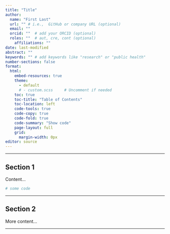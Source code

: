 ```yaml
---
title: "Title"
author:
  name: "First Last"
  url: "" # i.e.,  GitHub or company URL (optional)
  email: ""
  orcid: ""  # add your ORCID (optional)
  roles: ""  # aut, cre, cont (optional)
    affiliations: ""
date: last-modified
abstract: ""
keywords: "" # add keywords like "research" or "public health" 
number-sections: false
format:
  html:
    embed-resources: true
    theme:
      - default
      # - custom.scss     # Uncomment if needed
    toc: true
    toc-title: "Table of Contents"
    toc-location: left
    code-tools: true
    code-copy: true
    code-fold: true
    code-summary: "Show code"
    page-layout: full
    grid:
      margin-width: 0px
editor: source
---
```


---

## Section 1

Content...

```r
# some code
```

---

## Section 2

More content...

---